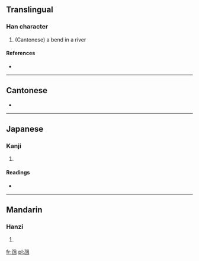 ==Translingual==

===Han character===
{{Han char|rn=5|rad=乙|as=05|sn=6|four=|canj=弓田 (NW)}}

# (Cantonese) a bend in a river

====References====
* {{Han ref|kx=0084.141|dkj=00185|dj=0171.140|hdz=10053.070|uh=4E6A|ud=20074}}

----

==Cantonese==
{{yue-hanzi|jyut=kek6}}
* {{defn|Cantonese|sort=乙05}}

----

==Japanese==
{{attention|ja|This kanji is not part of the JIS x 213:2004 standard, and does not appear to be used in Japanese, despite it's inclusion in Dai Kanwa Jiten.}}

===Kanji===
{{ja-kanji|grade=uc|rs=乙05}}

# {{defn|Japanese|sort=乙05}}

====Readings====
* {{ja-readings|on=[[どう]] (dō), [[のう]] (nō)|kun=[[くま]] (kuma)}}

----

==Mandarin==

===Hanzi===
{{cmn-hanzi|pin=[[náng]] ([[nang2]]), [[nāng]] ([[nang1]])|wg=nang<sup>1</sup>}}

# {{defn|Mandarin|sort=乙05}}

[[fr:乪]]
[[pl:乪]]